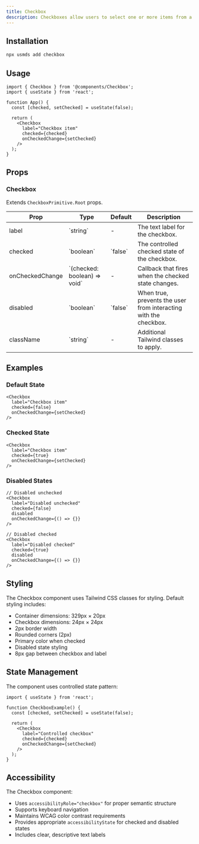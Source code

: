 ```yaml
---
title: Checkbox
description: Checkboxes allow users to select one or more items from a list of options.
---
```


## Installation

```bash
npx usmds add checkbox
```

## Usage

```tsx
import { Checkbox } from '@components/Checkbox';
import { useState } from 'react';

function App() {
  const [checked, setChecked] = useState(false);

  return (
    <Checkbox 
      label="Checkbox item"
      checked={checked}
      onCheckedChange={setChecked}
    />
  );
}
```

## Props

### Checkbox

Extends `CheckboxPrimitive.Root` props.

<table>
  <thead>
    <tr>
      <th>Prop</th>
      <th>Type</th>
      <th>Default</th>
      <th>Description</th>
    </tr>
  </thead>
  <tbody>
    <tr>
      <td>label</td>
      <td>`string`</td>
      <td>-</td>
      <td>The text label for the checkbox.</td>
    </tr>
    <tr>
      <td>checked</td>
      <td>`boolean`</td>
      <td>`false`</td>
      <td>The controlled checked state of the checkbox.</td>
    </tr>
    <tr>
      <td>onCheckedChange</td>
      <td>`(checked: boolean) => void`</td>
      <td>-</td>
      <td>Callback that fires when the checked state changes.</td>
    </tr>
    <tr>
      <td>disabled</td>
      <td>`boolean`</td>
      <td>`false`</td>
      <td>When true, prevents the user from interacting with the checkbox.</td>
    </tr>
    <tr>
      <td>className</td>
      <td>`string`</td>
      <td>-</td>
      <td>Additional Tailwind classes to apply.</td>
    </tr>
  </tbody>
</table>

## Examples

### Default State

```tsx
<Checkbox 
  label="Checkbox item" 
  checked={false} 
  onCheckedChange={setChecked} 
/>
```

### Checked State

```tsx
<Checkbox 
  label="Checkbox item" 
  checked={true} 
  onCheckedChange={setChecked} 
/>
```

### Disabled States

```tsx
// Disabled unchecked
<Checkbox 
  label="Disabled unchecked" 
  checked={false} 
  disabled 
  onCheckedChange={() => {}} 
/>

// Disabled checked
<Checkbox 
  label="Disabled checked" 
  checked={true} 
  disabled 
  onCheckedChange={() => {}} 
/>
```

## Styling

The Checkbox component uses Tailwind CSS classes for styling. Default styling includes:

- Container dimensions: 329px × 20px
- Checkbox dimensions: 24px × 24px
- 2px border width
- Rounded corners (2px)
- Primary color when checked
- Disabled state styling
- 8px gap between checkbox and label

## State Management

The component uses controlled state pattern:

```tsx
import { useState } from 'react';

function CheckboxExample() {
  const [checked, setChecked] = useState(false);

  return (
    <Checkbox
      label="Controlled checkbox"
      checked={checked}
      onCheckedChange={setChecked}
    />
  );
}
```

## Accessibility

The Checkbox component:
- Uses `accessibilityRole="checkbox"` for proper semantic structure
- Supports keyboard navigation
- Maintains WCAG color contrast requirements
- Provides appropriate `accessibilityState` for checked and disabled states
- Includes clear, descriptive text labels